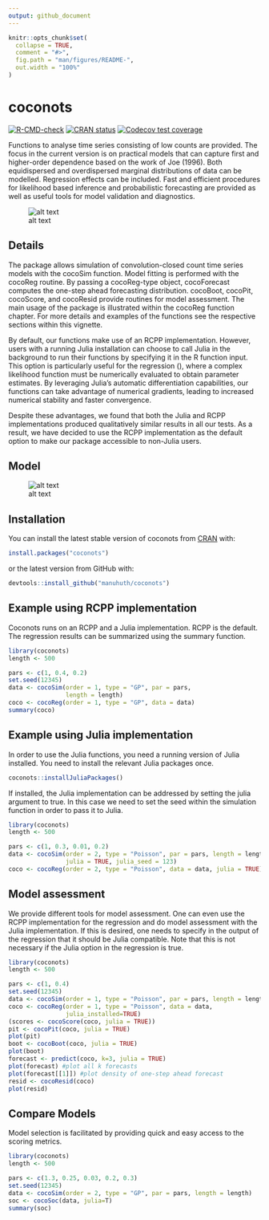 ```yaml
---
output: github_document
---
```


<!-- README.md is generated from README.Rmd. Please edit that file -->

```r
knitr::opts_chunk$set(
  collapse = TRUE,
  comment = "#>",
  fig.path = "man/figures/README-",
  out.width = "100%"
)
```

# coconots

  <!-- badges: start -->
  [![R-CMD-check](https://github.com/manuhuth/coconots/actions/workflows/R-CMD-check.yaml/badge.svg)](https://github.com/manuhuth/coconots/actions/workflows/R-CMD-check.yaml)
  [![CRAN status](https://www.r-pkg.org/badges/version/coconots)](https://CRAN.R-project.org/package=coconots)
  [![Codecov test coverage](https://codecov.io/gh/manuhuth/coconots/branch/main/graph/badge.svg)](https://app.codecov.io/gh/manuhuth/coconots?branch=main)
  <!-- badges: end -->

  Functions to analyse time series consisting of low counts are provided. The 
  focus in the current version is on practical models that can  capture first 
  and higher-order dependence based on the work of Joe (1996). Both equidispersed 
  and overdispersed marginal distributions of data can be modelled. Regression 
  effects can be included. Fast and efficient procedures for likelihood based 
  inference and probabilistic forecasting are provided as well as useful tools 
  for model validation and diagnostics. 

![alt text](https://github.com/manuhuth/coconots/blob/main/man/figures/functionality.png?raw=true)

## Details
The package allows simulation of convolution-closed count time series models with the cocoSim
function. Model fitting is performed with the cocoReg routine. By passing a cocoReg-type object,
cocoForecast computes the one-step ahead forecasting distribution. cocoBoot, cocoPit,
cocoScore, and cocoResid provide routines for model assessment.
The main usage of the package is illustrated within the cocoReg function chapter. For more details
and examples of the functions see the respective sections within this vignette. 

By default, our functions make use of an RCPP implementation. However, users
with a running Julia installation can choose to call Julia in the background
to run their functions by specifying it in the R function input. This option
is particularly useful for the regression (\code{cocoReg}), where a complex likelihood function
must be numerically evaluated to obtain parameter estimates. By leveraging
Julia's automatic differentiation capabilities,
our functions can take advantage of numerical gradients,
leading to increased numerical stability and faster convergence.

Despite these advantages, we found that both the Julia and RCPP
implementations produced qualitatively similar results in all our tests.
As a result, we have decided to use the RCPP implementation as
the default option to make our package accessible to non-Julia users.

## Model

![alt text](https://github.com/manuhuth/coconots/blob/main/man/figures/dgp.png?raw=true)

## Installation

You can install the latest stable version of coconots from [CRAN](https://cran.r-project.org/) with:

``` r
install.packages("coconots")
```

or the latest version from GitHub with:
``` r
devtools::install_github("manuhuth/coconots")
```

## Example using RCPP implementation

Coconots runs on an RCPP and a Julia implementation. RCPP is the default. The regression results can be summarized using the summary function.

```r
library(coconots)
length <- 500

pars <- c(1, 0.4, 0.2)
set.seed(12345)
data <- cocoSim(order = 1, type = "GP", par = pars,
                length = length)
coco <- cocoReg(order = 1, type = "GP", data = data)
summary(coco)
```

## Example using Julia implementation

In order to use the Julia functions, you need a running version of Julia installed. You need to install the relevant Julia packages once.    

```r
coconots::installJuliaPackages()
```

If installed, the Julia implementation can be addressed by setting the julia argument to true. In this case we need to set the seed within the simulation function in order to pass it to Julia.

```r
library(coconots)
length <- 500

pars <- c(1, 0.3, 0.01, 0.2)
data <- cocoSim(order = 2, type = "Poisson", par = pars, length = length,
                julia = TRUE, julia_seed = 123)
coco <- cocoReg(order = 2, type = "Poisson", data = data, julia = TRUE)
```

## Model assessment
We provide different tools for model assessment. One can even use the RCPP implementation for the regression and do model assessment with the Julia implementation. If this is desired, one needs to specify in the output of the regression that it should be Julia compatible. Note that this is not necessary if the Julia option in the regression is true.
```r
library(coconots)
length <- 500

pars <- c(1, 0.4)
set.seed(12345)
data <- cocoSim(order = 1, type = "Poisson", par = pars, length = length)
coco <- cocoReg(order = 1, type = "Poisson", data = data,
                julia_installed=TRUE)
(scores <- cocoScore(coco, julia = TRUE))
pit <- cocoPit(coco, julia = TRUE)
plot(pit)
boot <- cocoBoot(coco, julia = TRUE)
plot(boot)
forecast <- predict(coco, k=3, julia = TRUE)
plot(forecast) #plot all k forecasts
plot(forecast[[1]]) #plot density of one-step ahead forecast
resid <- cocoResid(coco)
plot(resid)
```

## Compare Models
Model selection is facilitated by providing quick and easy access to the scoring metrics. 
```r
library(coconots)
length <- 500

pars <- c(1.3, 0.25, 0.03, 0.2, 0.3)
set.seed(12345)
data <- cocoSim(order = 2, type = "GP", par = pars, length = length)
soc <- cocoSoc(data, julia=T)
summary(soc)
```

